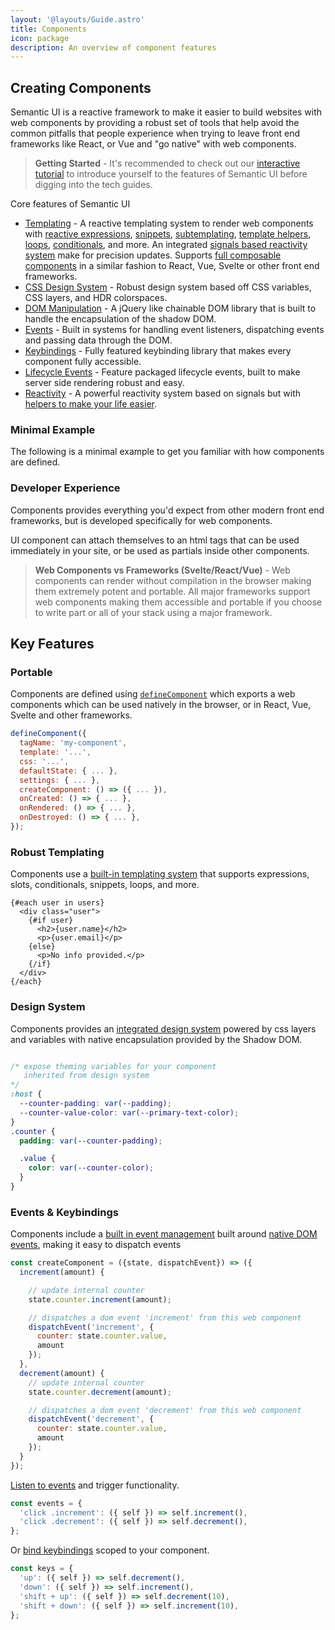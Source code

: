```yaml
---
layout: '@layouts/Guide.astro'
title: Components
icon: package
description: An overview of component features
---
```

## Creating Components

Semantic UI is a reactive framework to make it easier to build websites with web components by providing a robust set of tools that help avoid the common pitfalls that people experience when trying to leave front end frameworks like React, or Vue and "go native" with web components.

> **Getting Started** - It's recommended to check out our [interactive tutorial](/learn/selection) to introduce yourself to the features of Semantic UI before digging into the tech guides.

Core features of Semantic UI

* [Templating](/components/rendering) - A reactive templating system to render web components with [reactive expressions](/templates/expressions), [snippets](/templates/snippets), [subtemplating](/templates/subtemplates), [template helpers](templates/helpers), [loops](/templates/loops), [conditionals](/templates/conditionals), and more. An integrated [signals based reactivity system](/components/reactivity) make for precision updates. Supports [full composable components](api/component/define-component#using-subtemplates) in a similar fashion to React, Vue, Svelte or other front end frameworks.
* [CSS Design System](/components/styling) - Robust design system based off CSS variables, CSS layers, and HDR colorspaces.
* [DOM Manipulation](/query) - A jQuery like chainable DOM library that is built to handle the encapsulation of the shadow DOM.
* [Events](/components/events) - Built in systems for handling event listeners, dispatching events and passing data through the DOM.
* [Keybindings](/components/keys) - Fully featured keybinding library that makes every component fully accessible.
* [Lifecycle Events](/components/lifecycle) - Feature packaged lifecycle events, built to make server side rendering robust and easy.
* [Reactivity](/components/reactivity) - A powerful reactivity system based on signals but with [helpers to make your life easier](/api/reactivity).

### Minimal Example
The following is a minimal example to get you familiar with how components are defined.

<PlaygroundExample id="minimal"></PlaygroundExample>

### Developer Experience


Components provides everything you'd expect from other modern front end frameworks, but is developed specifically for web components.

UI component can attach themselves to an html tags that can be used immediately in your site, or be used as partials inside other components.

> **Web Components vs Frameworks (Svelte/React/Vue)** - Web components can render without compilation in the browser making them extremely potent and portable. All major frameworks support web components making them accessible and portable if you choose to write part or all of your stack using a major framework.

## Key Features

### Portable

Components are defined using [`defineComponent`](/components/create) which exports a web components which can be used natively in the browser, or in React, Vue, Svelte and other frameworks.

```javascript
defineComponent({
  tagName: 'my-component',
  template: '...',
  css: '...',
  defaultState: { ... },
  settings: { ... },
  createComponent: () => ({ ... }),
  onCreated: () => { ... },
  onRendered: () => { ... },
  onDestroyed: () => { ... },
});
```
### Robust Templating

Components use a [built-in templating system](/components/rendering) that supports expressions, slots, conditionals, snippets, loops, and more.

```sui
{#each user in users}
  <div class="user">
    {#if user}
      <h2>{user.name}</h2>
      <p>{user.email}</p>
    {else}
      <p>No info provided.</p>
    {/if}
  </div>
{/each}
```

### Design System

Components provides an [integrated design system](/components/styling) powered by css layers and variables with native encapsulation provided by the Shadow DOM.

```css

/* expose theming variables for your component
   inherited from design system
*/
:host {
  --counter-padding: var(--padding);
  --counter-value-color: var(--primary-text-color);
}
.counter {
  padding: var(--counter-padding);

  .value {
    color: var(--counter-color);
  }
}
```

### Events & Keybindings

Components include a [built in event management](/components/events) built around [native DOM events](/components/events#creating-events), making it easy to dispatch events

```javascript
const createComponent = ({state, dispatchEvent}) => ({
  increment(amount) {

    // update internal counter
    state.counter.increment(amount);

    // dispatches a dom event 'increment' from this web component
    dispatchEvent('increment', {
      counter: state.counter.value,
      amount
    });
  },
  decrement(amount) {
    // update internal counter
    state.counter.decrement(amount);

    // dispatches a dom event 'decrement' from this web component
    dispatchEvent('decrement', {
      counter: state.counter.value,
      amount
    });
  }
});
```

[Listen to events](/components/events) and trigger functionality.

```javascript
const events = {
  'click .increment': ({ self }) => self.increment(),
  'click .decrement': ({ self }) => self.decrement(),
};
```

Or [bind keybindings](/components/keys) scoped to your component.
```javascript
const keys = {
  'up': ({ self }) => self.decrement(),
  'down': ({ self }) => self.increment(),
  'shift + up': ({ self }) => self.decrement(10),
  'shift + down': ({ self }) => self.increment(10),
};
```
